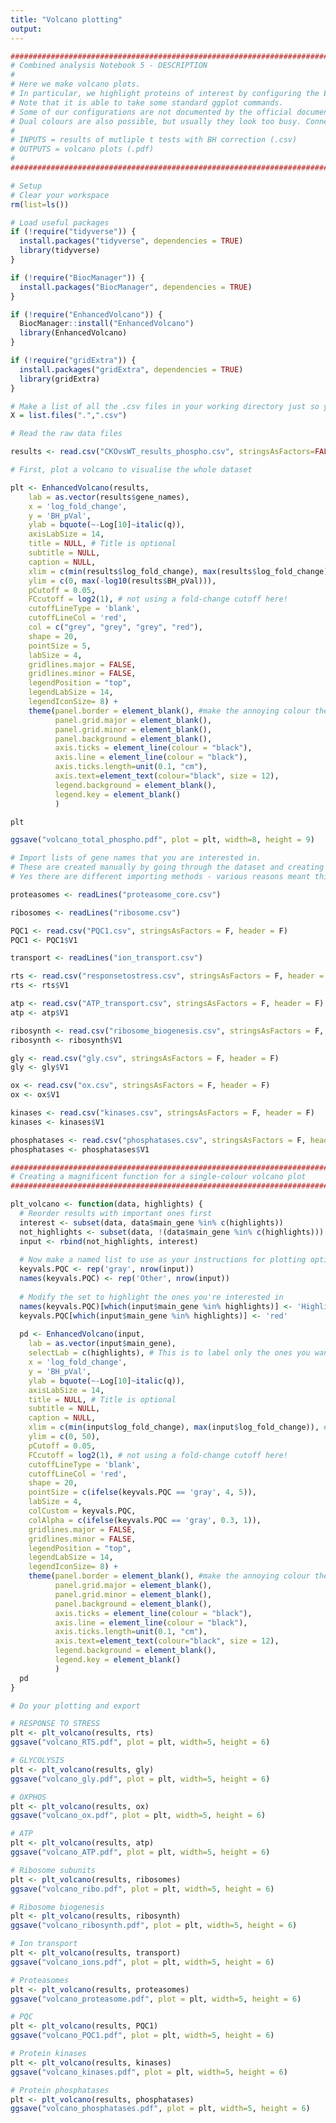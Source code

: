 ```yaml
---
title: "Volcano plotting"
output: 
---
```


```r
#######################################################################################################################################
# Combined analysis Notebook 5 - DESCRIPTION
#
# Here we make volcano plots.
# In particular, we highlight proteins of interest by configuring the EnhancedVolcano function.
# Note that it is able to take some standard ggplot commands.
# Some of our configurations are not documented by the official documentation - these were discovered by blood, sweat and tears!
# Dual colours are also possible, but usually they look too busy. Connecting lines also make it too busy.
#
# INPUTS = results of mutliple t tests with BH correction (.csv)
# OUTPUTS = volcano plots (.pdf)
# 
#######################################################################################################################################
```

```r
# Setup
# Clear your workspace
rm(list=ls())

# Load useful packages
if (!require("tidyverse")) {
  install.packages("tidyverse", dependencies = TRUE)
  library(tidyverse)
}

if (!require("BiocManager")) {
  install.packages("BiocManager", dependencies = TRUE)
}

if (!require("EnhancedVolcano")) {
  BiocManager::install("EnhancedVolcano")
  library(EnhancedVolcano)
} 

if (!require("gridExtra")) {
  install.packages("gridExtra", dependencies = TRUE)
  library(gridExtra)
}

# Make a list of all the .csv files in your working directory just so you can see what's going on
X = list.files(".",".csv")

# Read the raw data files

results <- read.csv("CKOvsWT_results_phospho.csv", stringsAsFactors=FALSE)

```

```r
# First, plot a volcano to visualise the whole dataset

plt <- EnhancedVolcano(results,
    lab = as.vector(results$gene_names),
    x = 'log_fold_change',
    y = 'BH_pVal',
    ylab = bquote(~-Log[10]~italic(q)),
    axisLabSize = 14,
    title = NULL, # Title is optional
    subtitle = NULL,
    caption = NULL,
    xlim = c(min(results$log_fold_change), max(results$log_fold_change)), # Optimise axis limits
    ylim = c(0, max(-log10(results$BH_pVal))),
    pCutoff = 0.05,
    FCcutoff = log2(1), # not using a fold-change cutoff here!
    cutoffLineType = 'blank',
    cutoffLineCol = 'red',
    col = c("grey", "grey", "grey", "red"),
    shape = 20,
    pointSize = 5,
    labSize = 4,
    gridlines.major = FALSE,
    gridlines.minor = FALSE,
    legendPosition = "top",
    legendLabSize = 14,
    legendIconSize= 8) +
    theme(panel.border = element_blank(), #make the annoying colour theme go away
          panel.grid.major = element_blank(),
          panel.grid.minor = element_blank(),
          panel.background = element_blank(),
          axis.ticks = element_line(colour = "black"),
          axis.line = element_line(colour = "black"),
          axis.ticks.length=unit(0.1, "cm"),
          axis.text=element_text(colour="black", size = 12), 
          legend.background = element_blank(),
          legend.key = element_blank()
          )

plt

ggsave("volcano_total_phospho.pdf", plot = plt, width=8, height = 9)

```


```r
# Import lists of gene names that you are interested in.
# These are created manually by going through the dataset and creating .csv files of your lists.
# Yes there are different importing methods - various reasons meant this was necessary to correctly read them.

proteasomes <- readLines("proteasome_core.csv") 

ribosomes <- readLines("ribosome.csv") 

PQC1 <- read.csv("PQC1.csv", stringsAsFactors = F, header = F)
PQC1 <- PQC1$V1

transport <- readLines("ion_transport.csv")

rts <- read.csv("responsetostress.csv", stringsAsFactors = F, header = F)
rts <- rts$V1

atp <- read.csv("ATP_transport.csv", stringsAsFactors = F, header = F)
atp <- atp$V1

ribosynth <- read.csv("ribosome_biogenesis.csv", stringsAsFactors = F, header = F)
ribosynth <- ribosynth$V1

gly <- read.csv("gly.csv", stringsAsFactors = F, header = F)
gly <- gly$V1

ox <- read.csv("ox.csv", stringsAsFactors = F, header = F)
ox <- ox$V1

kinases <- read.csv("kinases.csv", stringsAsFactors = F, header = F)
kinases <- kinases$V1

phosphatases <- read.csv("phosphatases.csv", stringsAsFactors = F, header = F)
phosphatases <- phosphatases$V1

```

```r
#######################################################################################################################################
# Creating a magnificent function for a single-colour volcano plot
#######################################################################################################################################

plt_volcano <- function(data, highlights) {
  # Reorder results with important ones first
  interest <- subset(data, data$main_gene %in% c(highlights))
  not_highlights <- subset(data, !(data$main_gene %in% c(highlights)))
  input <- rbind(not_highlights, interest)
  
  # Now make a named list to use as your instructions for plotting options
  keyvals.PQC <- rep('gray', nrow(input))
  names(keyvals.PQC) <- rep('Other', nrow(input))
  
  # Modify the set to highlight the ones you're interested in
  names(keyvals.PQC)[which(input$main_gene %in% highlights)] <- 'Highlights'
  keyvals.PQC[which(input$main_gene %in% highlights)] <- 'red'
  
  pd <- EnhancedVolcano(input,
    lab = as.vector(input$main_gene),
    selectLab = c(highlights), # This is to label only the ones you want
    x = 'log_fold_change',
    y = 'BH_pVal',
    ylab = bquote(~-Log[10]~italic(q)),
    axisLabSize = 14,
    title = NULL, # Title is optional
    subtitle = NULL,
    caption = NULL,
    xlim = c(min(input$log_fold_change), max(input$log_fold_change)), # Optimise laxis limits
    ylim = c(0, 50),
    pCutoff = 0.05,
    FCcutoff = log2(1), # not using a fold-change cutoff here!
    cutoffLineType = 'blank',
    cutoffLineCol = 'red',
    shape = 20,
    pointSize = c(ifelse(keyvals.PQC == 'gray', 4, 5)),
    labSize = 4,
    colCustom = keyvals.PQC,
    colAlpha = c(ifelse(keyvals.PQC == 'gray', 0.3, 1)),
    gridlines.major = FALSE,
    gridlines.minor = FALSE,
    legendPosition = "top",
    legendLabSize = 14,
    legendIconSize= 8) +
    theme(panel.border = element_blank(), #make the annoying colour theme go away
          panel.grid.major = element_blank(),
          panel.grid.minor = element_blank(),
          panel.background = element_blank(),
          axis.ticks = element_line(colour = "black"),
          axis.line = element_line(colour = "black"),
          axis.ticks.length=unit(0.1, "cm"),
          axis.text=element_text(colour="black", size = 12), 
          legend.background = element_blank(),
          legend.key = element_blank()
          )
  pd
}
```

```r
# Do your plotting and export

# RESPONSE TO STRESS
plt <- plt_volcano(results, rts)
ggsave("volcano_RTS.pdf", plot = plt, width=5, height = 6)

# GLYCOLYSIS
plt <- plt_volcano(results, gly)
ggsave("volcano_gly.pdf", plot = plt, width=5, height = 6)

# OXPHOS
plt <- plt_volcano(results, ox)
ggsave("volcano_ox.pdf", plot = plt, width=5, height = 6)

# ATP
plt <- plt_volcano(results, atp)
ggsave("volcano_ATP.pdf", plot = plt, width=5, height = 6)

# Ribosome subunits
plt <- plt_volcano(results, ribosomes)
ggsave("volcano_ribo.pdf", plot = plt, width=5, height = 6)

# Ribosome biogenesis
plt <- plt_volcano(results, ribosynth)
ggsave("volcano_ribosynth.pdf", plot = plt, width=5, height = 6)

# Ion transport
plt <- plt_volcano(results, transport)
ggsave("volcano_ions.pdf", plot = plt, width=5, height = 6)

# Proteasomes
plt <- plt_volcano(results, proteasomes)
ggsave("volcano_proteasome.pdf", plot = plt, width=5, height = 6)

# PQC
plt <- plt_volcano(results, PQC1)
ggsave("volcano_PQC1.pdf", plot = plt, width=5, height = 6)

# Protein kinases
plt <- plt_volcano(results, kinases)
ggsave("volcano_kinases.pdf", plot = plt, width=5, height = 6)

# Protein phosphatases
plt <- plt_volcano(results, phosphatases)
ggsave("volcano_phosphatases.pdf", plot = plt, width=5, height = 6)


```
